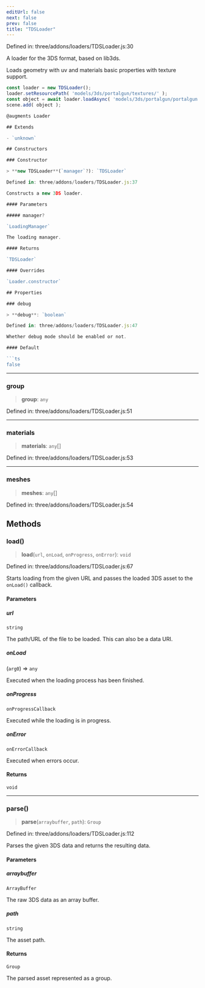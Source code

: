 ```yaml
---
editUrl: false
next: false
prev: false
title: "TDSLoader"
---
```


Defined in: three/addons/loaders/TDSLoader.js:30

A loader for the 3DS format, based on lib3ds.

Loads geometry with uv and materials basic properties with texture support.

```js
const loader = new TDSLoader();
loader.setResourcePath( 'models/3ds/portalgun/textures/' );
const object = await loader.loadAsync( 'models/3ds/portalgun/portalgun.3ds' );
scene.add( object );

@augments Loader

## Extends

- `unknown`

## Constructors

### Constructor

> **new TDSLoader**(`manager`?): `TDSLoader`

Defined in: three/addons/loaders/TDSLoader.js:37

Constructs a new 3DS loader.

#### Parameters

##### manager?

`LoadingManager`

The loading manager.

#### Returns

`TDSLoader`

#### Overrides

`Loader.constructor`

## Properties

### debug

> **debug**: `boolean`

Defined in: three/addons/loaders/TDSLoader.js:47

Whether debug mode should be enabled or not.

#### Default

```ts
false
```

***

### group

> **group**: `any`

Defined in: three/addons/loaders/TDSLoader.js:51

***

### materials

> **materials**: `any`[]

Defined in: three/addons/loaders/TDSLoader.js:53

***

### meshes

> **meshes**: `any`[]

Defined in: three/addons/loaders/TDSLoader.js:54

## Methods

### load()

> **load**(`url`, `onLoad`, `onProgress`, `onError`): `void`

Defined in: three/addons/loaders/TDSLoader.js:67

Starts loading from the given URL and passes the loaded 3DS asset
to the `onLoad()` callback.

#### Parameters

##### url

`string`

The path/URL of the file to be loaded. This can also be a data URI.

##### onLoad

(`arg0`) => `any`

Executed when the loading process has been finished.

##### onProgress

`onProgressCallback`

Executed while the loading is in progress.

##### onError

`onErrorCallback`

Executed when errors occur.

#### Returns

`void`

***

### parse()

> **parse**(`arraybuffer`, `path`): `Group`

Defined in: three/addons/loaders/TDSLoader.js:112

Parses the given 3DS data and returns the resulting data.

#### Parameters

##### arraybuffer

`ArrayBuffer`

The raw 3DS data as an array buffer.

##### path

`string`

The asset path.

#### Returns

`Group`

The parsed asset represented as a group.

